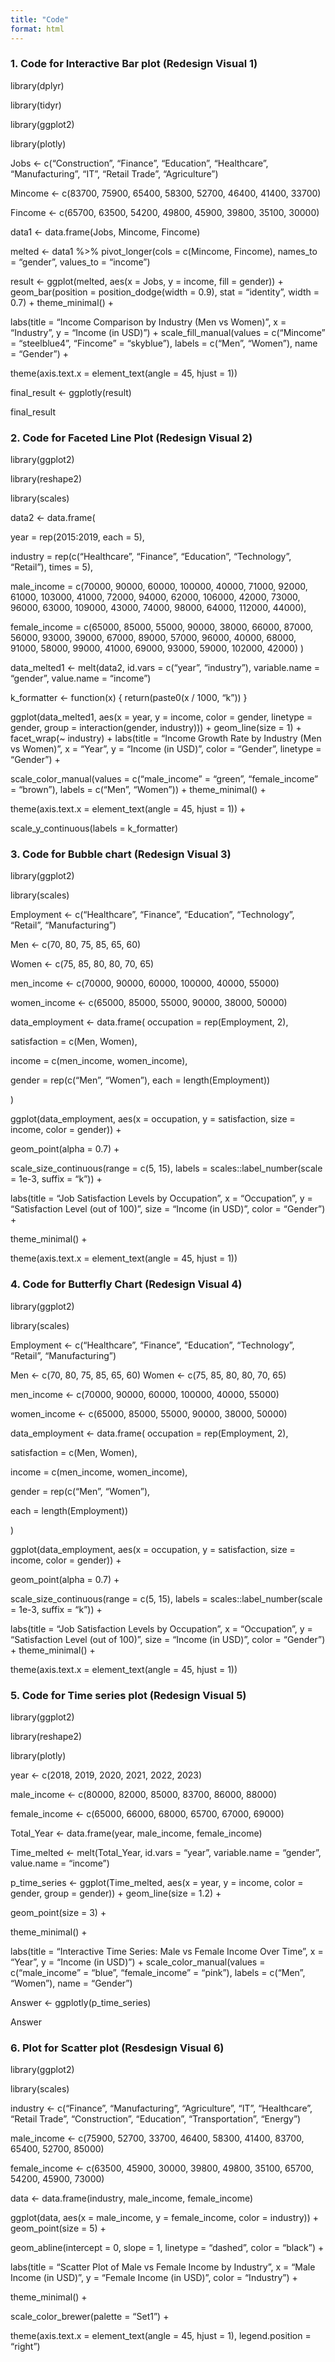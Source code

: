 ```yaml
---
title: "Code"
format: html
---
```


### 1. Code for Interactive Bar plot (Redesign Visual 1)

library(dplyr)

library(tidyr)

library(ggplot2)

library(plotly)

Jobs \<- c("Construction", "Finance", "Education", "Healthcare", "Manufacturing", "IT", "Retail Trade", "Agriculture")

Mincome \<- c(83700, 75900, 65400, 58300, 52700, 46400, 41400, 33700)

Fincome \<- c(65700, 63500, 54200, 49800, 45900, 39800, 35100, 30000)

data1 \<- data.frame(Jobs, Mincome, Fincome)

melted \<- data1 %\>% pivot_longer(cols = c(Mincome, Fincome), names_to = "gender", values_to = "income")

result \<- ggplot(melted, aes(x = Jobs, y = income, fill = gender)) + geom_bar(position = position_dodge(width = 0.9), stat = "identity", width = 0.7) + theme_minimal() +

labs(title = "Income Comparison by Industry (Men vs Women)", x = "Industry", y = "Income (in USD)") + scale_fill_manual(values = c("Mincome" = "steelblue4", "Fincome" = "skyblue"), labels = c("Men", "Women"), name = "Gender") +

theme(axis.text.x = element_text(angle = 45, hjust = 1))

final_result \<- ggplotly(result)

final_result

### 2. Code for Faceted Line Plot (Redesign Visual 2)

library(ggplot2)

library(reshape2)

library(scales)

data2 \<- data.frame(

year = rep(2015:2019, each = 5),

industry = rep(c("Healthcare", "Finance", "Education", "Technology", "Retail"), times = 5),

male_income = c(70000, 90000, 60000, 100000, 40000, 71000, 92000, 61000, 103000, 41000, 72000, 94000, 62000, 106000, 42000, 73000, 96000, 63000, 109000, 43000, 74000, 98000, 64000, 112000, 44000),

female_income = c(65000, 85000, 55000, 90000, 38000, 66000, 87000, 56000, 93000, 39000, 67000, 89000, 57000, 96000, 40000, 68000, 91000, 58000, 99000, 41000, 69000, 93000, 59000, 102000, 42000) )

data_melted1 \<- melt(data2, id.vars = c("year", "industry"), variable.name = "gender", value.name = "income")

k_formatter \<- function(x) { return(paste0(x / 1000, "k")) }

ggplot(data_melted1, aes(x = year, y = income, color = gender, linetype = gender, group = interaction(gender, industry))) + geom_line(size = 1) + facet_wrap(\~ industry) + labs(title = "Income Growth Rate by Industry (Men vs Women)", x = "Year", y = "Income (in USD)", color = "Gender", linetype = "Gender") +

scale_color_manual(values = c("male_income" = "green", "female_income" = "brown"), labels = c("Men", "Women")) + theme_minimal() +

theme(axis.text.x = element_text(angle = 45, hjust = 1)) +

scale_y_continuous(labels = k_formatter)

### 3. Code for Bubble chart (Redesign Visual 3)

library(ggplot2)

library(scales)

Employment \<- c("Healthcare", "Finance", "Education", "Technology", "Retail", "Manufacturing")

Men \<- c(70, 80, 75, 85, 65, 60)

Women \<- c(75, 85, 80, 80, 70, 65)

men_income \<- c(70000, 90000, 60000, 100000, 40000, 55000)

women_income \<- c(65000, 85000, 55000, 90000, 38000, 50000)

data_employment \<- data.frame( occupation = rep(Employment, 2),

satisfaction = c(Men, Women),

income = c(men_income, women_income),

gender = rep(c("Men", "Women"), each = length(Employment))

)

ggplot(data_employment, aes(x = occupation, y = satisfaction, size = income, color = gender)) +

geom_point(alpha = 0.7) +

scale_size_continuous(range = c(5, 15), labels = scales::label_number(scale = 1e-3, suffix = "k")) +

labs(title = "Job Satisfaction Levels by Occupation", x = "Occupation", y = "Satisfaction Level (out of 100)", size = "Income (in USD)", color = "Gender") +

theme_minimal() +

theme(axis.text.x = element_text(angle = 45, hjust = 1))

### 4. Code for Butterfly Chart (Redesign Visual 4)

library(ggplot2)

library(scales)

Employment \<- c("Healthcare", "Finance", "Education", "Technology", "Retail", "Manufacturing")

Men \<- c(70, 80, 75, 85, 65, 60) Women \<- c(75, 85, 80, 80, 70, 65)

men_income \<- c(70000, 90000, 60000, 100000, 40000, 55000)

women_income \<- c(65000, 85000, 55000, 90000, 38000, 50000)

data_employment \<- data.frame( occupation = rep(Employment, 2),

satisfaction = c(Men, Women),

income = c(men_income, women_income),

gender = rep(c("Men", "Women"),

each = length(Employment))

)

ggplot(data_employment, aes(x = occupation, y = satisfaction, size = income, color = gender)) +

geom_point(alpha = 0.7) +

scale_size_continuous(range = c(5, 15), labels = scales::label_number(scale = 1e-3, suffix = "k")) +

labs(title = "Job Satisfaction Levels by Occupation", x = "Occupation", y = "Satisfaction Level (out of 100)", size = "Income (in USD)", color = "Gender") + theme_minimal() +

theme(axis.text.x = element_text(angle = 45, hjust = 1))

### 5. Code for Time series plot (Redesign Visual 5)

library(ggplot2)

library(reshape2)

library(plotly)

year \<- c(2018, 2019, 2020, 2021, 2022, 2023)

male_income \<- c(80000, 82000, 85000, 83700, 86000, 88000)

female_income \<- c(65000, 66000, 68000, 65700, 67000, 69000)

Total_Year \<- data.frame(year, male_income, female_income)

Time_melted \<- melt(Total_Year, id.vars = "year", variable.name = "gender", value.name = "income")

p_time_series \<- ggplot(Time_melted, aes(x = year, y = income, color = gender, group = gender)) + geom_line(size = 1.2) +

geom_point(size = 3) +

theme_minimal() +

labs(title = "Interactive Time Series: Male vs Female Income Over Time", x = "Year", y = "Income (in USD)") + scale_color_manual(values = c("male_income" = "blue", "female_income" = "pink"), labels = c("Men", "Women"), name = "Gender")

Answer \<- ggplotly(p_time_series)

Answer

### 6. Plot for Scatter plot (Resdesign Visual 6)

library(ggplot2)

library(scales)

industry \<- c("Finance", "Manufacturing", "Agriculture", "IT", "Healthcare", "Retail Trade", "Construction", "Education", "Transportation", "Energy")

male_income \<- c(75900, 52700, 33700, 46400, 58300, 41400, 83700, 65400, 52700, 85000)

female_income \<- c(63500, 45900, 30000, 39800, 49800, 35100, 65700, 54200, 45900, 73000)

data \<- data.frame(industry, male_income, female_income)

ggplot(data, aes(x = male_income, y = female_income, color = industry)) + geom_point(size = 5) +

geom_abline(intercept = 0, slope = 1, linetype = "dashed", color = "black") +

labs(title = "Scatter Plot of Male vs Female Income by Industry", x = "Male Income (in USD)", y = "Female Income (in USD)", color = "Industry") +

theme_minimal() +

scale_color_brewer(palette = "Set1") +

theme(axis.text.x = element_text(angle = 45, hjust = 1), legend.position = "right")
